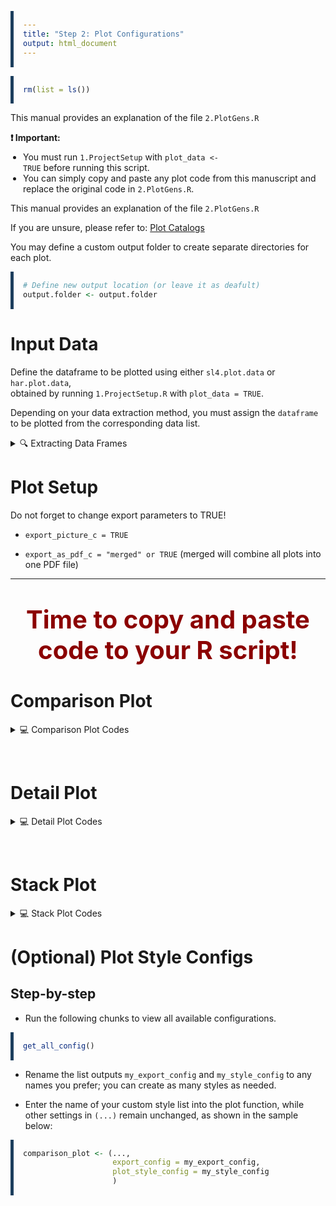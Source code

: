 ```yaml
---
title: "Step 2: Plot Configurations"
output: html_document
---
```


```r
rm(list = ls())
```

This manual provides an explanation of the file `2.PlotGens.R`

<div class="info-box">
  <strong>❗ Important:</strong>
  <ul style="margin-top: 8px; padding-left: 20px;">
    <li>You must run <code>1.ProjectSetup</code> with <code>plot_data &lt;- TRUE</code> before running this script.</li>
    <li>You can simply copy and paste any plot code from this manuscript and replace the original code in <code>2.PlotGens.R</code>.</li>
  </ul>
</div>

This manual provides an explanation of the file `2.PlotGens.R`

If you are unsure, please refer to: [Plot Catalogs](https://pattawee.shinyapps.io/gtapviz-advanced-plot-configs/)

You may define a custom output folder to create separate directories for each plot.
```r
# Define new output location (or leave it as deafult)
output.folder <- output.folder
```


# Input Data {.unnumbered}

Define the dataframe to be plotted using either `sl4.plot.data` or `har.plot.data`,  
obtained by running `1.ProjectSetup.R` with `plot_data = TRUE`.

Depending on your data extraction method, you must assign the `dataframe`  
to be plotted from the corresponding data list.

<details>
  <summary class="toggle-summary">🔍 Extracting Data Frames</summary>
  
  <div class="tip-box">

**All plot functions require a data frame as an input, so you must unlist the data structure before using it.**

This an example of how to extract the dataframe from the data list:
```r
comparison_plot_data <- sl4.plot.data[["REG"]]     
detail_plot_data <- sl4.plot.data[["COMM*REG"]]     
stack_plot_data <- har.plot.data[["A"]]
```

If you used the data extraction method `group_data_by_dims`, you may need to define the plot data as follows:
```r
plot_data <- sl4.plot.data[["Sector"]][["REG"]]
```

  </div>
</details>


# Plot Setup {.unnumbered}

Do not forget to change export parameters to TRUE!

- `export_picture_c = TRUE`

- `export_as_pdf_c = "merged" or TRUE` (merged will combine all plots into one PDF file)

---
<p style="color:#8B0000; font-size:2.5rem; text-align:center;">
  <strong>Time to copy and paste code to your R script!</strong>
</p>

# Comparison Plot
<details>
  <summary class="toggle-summary">💻 Comparison Plot Codes</summary>
```{=html}
<!-- START: Comparison Plot Filter UI -->
<style>
  label { font-weight: bold; }
  select { font-size: 16px; margin-bottom: 20px; padding: 5px 10px; width: 300px;}
  pre { background-color: #f4f4f4; padding: 15px; border-left: 5px solid #1C3E5D; overflow-x: auto; }
  .code-box { display: none; }
</style>

<label for="plotFilterComparison">Choose Codes:</label>
<select id="plotFilterComparison">
  <option value="comparison">Default</option>
  <option value="macro">GTAP Macro Plot</option>
  <option value="advanced">Advanced Comparison Plot</option>
</select>

<div class="code-group-comparison">

<div id="comparison" class="code-box">
<p>This function is suitable for one-dimensional data such as <code>qgdp</code>, <code>u</code>, <code>EV</code>, or <code>qpriv</code>, allowing comparison of effects across regions (e.g., <code>REG</code>).</p>

<pre><code>
# For help function use: ?comparison_plot
comparison.data <- sl4.plot.data[["REG"]]   # Replace with your actual dataframe name

default_compare.plot <- comparison_plot(  # ! Do not change this line
  data                      = comparison.data,
  x_axis_from               = "Region",         # Column used for the x-axis
  filter_var                = NULL,             # Optional column to filter data based on x-axis
  split_by                  = "Variable",       # Column(s) used to split data into separate plots
  panel_var                 = "Experiment",     # Column used for paneling (faceting)
  invert_axis               = FALSE,            # Whether to invert the panel (facet) order
  separate_figure           = FALSE,            # Whether to generate a separate figure for each panel
  var_name_by_description   = FALSE,            # Use description as variable name
  add_var_info              = FALSE,            # Add variable code in parentheses
  export_picture            = TRUE,             # Export as image
  export_as_pdf             = "merged",         # Export the plots as PDF. Use "merged" to combine all plots into one PDF
  output_path               = output.folder,
  
  # Output Configurations
  ## Try adjusting widgth and height if output is too dense, too small, or not displayed properly
  export_config = create_export_config(
    width  = 28,
    height = 15
  ),
  
  # Some Plot Style Configurations
  plot_style_config = create_plot_style(
    title_format = create_title_format(
      type = "dynamic",                         # dynamic allows use of {Description}
      text = "Impacts on {Description}",
      sep  = ""
    ),
    all_font_size = 1,
    panel_rows    = 1,
    panel_cols    = NULL,
    color_tone    = "gtap"
  )
)
</code></pre>
</div>

    
<div id="macro" class="code-box"> 
<p>This function is suitable for global impacts (i.e., no dimensions); it uses data from the <code>Macros</code> header in the <code>sl4</code> solution file.</p>

<pre><code>
# For help function use: ?comparison_plot
comparison.data <- GTAPMacro   # Replace with your actual dataframe name

default_compare.plot <- comparison_plot(  # ! Do not change this line
  data                      = comparison.data,
  x_axis_from               = "Variable",       # Column used for the x-axis
  filter_var                = NULL,             # Optional column to filter data based on x-axis
  split_by                  = "Variable",       # Column(s) used to split data into separate plots
  panel_var                 = "Experiment",     # Column used for paneling (faceting)
  invert_axis              = TRUE,             # Whether to invert the panel (facet) order
  separate_figure           = FALSE,            # Whether to generate a separate figure for each panel
  var_name_by_description   = FALSE,            # Use description as variable name
  add_var_info              = FALSE,            # Add variable code in parentheses
  export_picture            = TRUE,             # Export as image
  export_as_pdf             = "merged",         # Export the plots as PDF. Use "merged" to combine all plots into one PDF
  output_path               = output.folder,

  # Output Configurations
  ## Try adjusting widgth and height if output is too dense, too small, or not displayed properly  
  export_config = create_export_config(
    width  = 28,
    height = 35
  ),
  
  plot_style_config = create_plot_style(
    title_format = create_title_format(
      type = "full",                            # Full title with static text
      text = "Global Economic Impacts",
      sep  = ""
    ),
    all_font_size = 1,
    panel_rows    = 1,
    panel_cols    = NULL,
    color_tone    = "grey_mono"     # Add "_mono" to use a single color for all bars
  )
)
  </code></pre>
  </div>
    


<div id="advanced" class="code-box">
<p>This R script is designed for full customization—everything must be defined from scratch. Please refer to the <strong>Plot Style Configs</strong> section before using it.</p>

<pre><code>
# For help function use: ?comparison_plot
comparison.data <- your_dataframe  # Replace with your actual dataframe name

adv.compare.plot <- comparison_plot(
  data = comparison.data,
  x_axis_from             = "Region",
  filter_var              = NULL,
  split_by                = NULL,
  panel_var               = "Experiment",
  variable_col            = "Variable",
  unit_col                = "Unit",
  desc_col                = "Description",
  invert_axis            = FALSE,
  separate_figure         = FALSE,
  var_name_by_description = FALSE,
  add_var_info            = FALSE,
  export_picture          = FALSE,
  export_as_pdf           = FALSE,
  output_path             = "/your/path",
  
  # Output Configurations
  export_config           = create_export_config(
    width = NULL,
    height = NULL,
    dpi = 300,
    bg = "white",
    limitsize = FALSE
  )
  
  # All Plot Configurations
  plot_style_config = create_plot_style(
    
    # Title settings
    show_title = TRUE,
    title_face = "bold",
    title_size = 20,
    title_hjust = 0.5,
    add_unit_to_title = TRUE,
    title_margin = c(10, 0, 10, 0), #c(top, right, bottom, left)
    
    title_format = create_title_format(
      type = "standard", #option: standard (default), prefix, suffix, full, dynamic
      text = "",
      sep = ""
    ),
    
    # X-Axis settings
    show_x_axis_title = TRUE,
    x_axis_title_face = "bold",
    x_axis_title_size = 16,
    x_axis_title_margin = c(25, 25, 0, 0), #c(top, right, bottom, left)
    show_x_axis_labels = TRUE,
    x_axis_text_face = "plain",
    x_axis_text_size = 14,
    x_axis_text_angle = 0,
    x_axis_text_hjust = 0,
    x_axis_description = "",
    
    # Y-Axis settings
    show_y_axis_title = TRUE,
    y_axis_title_face = "bold",
    y_axis_title_size = 16,
    y_axis_title_margin = c(25, 25, 0, 0), #c(top, right, bottom, left)
    show_y_axis_labels = TRUE,
    y_axis_text_face = "plain",
    y_axis_text_size = 14,
    y_axis_text_angle = 0,
    y_axis_text_hjust = 0,
    y_axis_description = "",
    show_axis_titles_on_all_facets = TRUE,
    
    # Value Labels
    show_value_labels = TRUE,
    value_label_face = "plain",
    value_label_size = 5,
    value_label_position = "above",
    value_label_decimal_places = 2,
    
    # Legend
    show_legend = FALSE,
    show_legend_title = FALSE,
    legend_position = "bottom",
    legend_title_face = "bold",
    legend_text_face = "plain",
    legend_text_size = 14,
    
    # Panel Strip
    strip_face = "bold",
    strip_text_size = 16,
    strip_background = "lightgrey",
    strip_text_margin = c(10, 0, 10, 0), #c(top, right, bottom, left)
    
    # Panel Layout
    panel_spacing = 2,
    panel_rows = NULL,
    panel_cols = NULL,
    theme = NULL,
    
    # Colors and Grid 
    color_tone = NULL,
    color_palette_type = "qualitative", #option: qualitative, sequential, diverging
    positive_color = "#2E8B57",
    negative_color = "#CD5C5C",
    background_color = "white",
    grid_color = "grey90",
    show_grid_major_x = FALSE,
    show_grid_major_y = FALSE,
    show_grid_minor_x = FALSE,
    show_grid_minor_y = FALSE,
    
    # Zero Line
    show_zero_line = TRUE,
    zero_line_type = "dashed",
    zero_line_color = "black",
    zero_line_size = 0.5,
    zero_line_position = 0,
    
    # Bar Chart
    bar_width = 0.9,
    bar_spacing = 0.9,
    
    # Scale Settings
    scale_limit = NULL,
    scale_increment = NULL,
    
    # Scale Expansion
    expansion_y_mult = c(0.05, 0.1),
    expansion_x_mult = c(0.05, 0.05),
    
    # Font Size Control
    all_font_size = 1,
    
    # Data Sorting
    sort_data_by_value = FALSE,
    
    # Plot Margin
    plot.margin = c(10, 25, 10, 10) #c(top, right, bottom, left)
  )
)
</code></pre>
</div>


</div>

<script>
  const selectComparison = document.getElementById("plotFilterComparison");
  const boxesComparison = document.querySelectorAll(".code-group-comparison .code-box");

  function showComparison() {
    boxesComparison.forEach(box => box.style.display = "none");
    const selected = selectComparison.value;
    const box = document.getElementById(selected);
    if (box) box.style.display = "block";
  }

  selectComparison.addEventListener("change", showComparison);
  showComparison();
</script>
<!-- END -->
```
</details>

<br>

# Detail Plot
<details>
  <summary class="toggle-summary">💻 Detail Plot Codes</summary>
```{=html}
<!-- START: Detail Plot Filter UI -->
<style>
  label { font-weight: bold; }
  select { font-size: 16px; margin-bottom: 20px; padding: 5px 10px; width: 300px; }
  pre { background-color: #f4f4f4; padding: 15px; border-left: 5px solid #1C3E5D; overflow-x: auto; }
  .code-box { display: none; }
</style>

<label for="plotFilterDetail">Choose Codes:</label>
<select id="plotFilterDetail">
  <option value="default_detail">Default</option>
  <option value="oned_detail">One dimensional data</option>
  <option value="twod_detail">Two dimensional data</option>
  <option value="threed_detail">Three dimensional data</option>
  <option value="top_impact_detail">Top Impact Filter</option>
  <option value="advanced_detail">Advanced Detail Plot</option>
</select>

<div class="code-group-detail">

<div id="default_detail" class="code-box">
<p>This function is suitable for any dimensional data, with a focus on detailed overviews rather than comparisons across a few observations—such as plotting <code>qgdp</code> for all countries.</p>

<p><strong>Note:</strong> <code>"REG"</code> has been renamed to <code>"Region"</code>, and <code>"COMM"</code> to <code>"Commodity"</code>.</p>

<pre><code>
# For help function use: ?detail_plot
detail.data <- sl4.plot.data[["COMM*REG"]]  # Replace with your actual dataframe

default_detail <- detail_plot(
  data                      = detail.data,
  x_axis_from               = "Commodity",      # Column used for the x-axis
  filter_var                = NULL,             # Optional column to filter data based on x-axis
  split_by                  = "Region",         # Column(s) used to split data into separate plots (e.g., one plot per variable)
  panel_var                 = "Experiment",     # Column used for paneling (faceting)
  top_impact                = NULL,             # Optionally limit to top-N most impactful entries per panel (e.g., top_impact = 10)
  invert_axis              = TRUE,             # Whether to invert the panel (facet) order
  separate_figure           = FALSE,            # Whether to generate a separate figure for each panel
  var_name_by_description   = TRUE,             # Use the description as the variable name (e.g., qgdp becomes Real GDP)
  add_var_info              = FALSE,            # Add variable code in parentheses (e.g., Real GDP (qgdp))
  export_picture            = FALSE,            # Export the plots as image files
  export_as_pdf             = FALSE,            # Export the plots as PDF. Use "merged" to combine all plots into one PDF
  output_path               = output.folder,
  
    # Output Configurations
    ## Try adjusting widgth and height if output is too dense, too small, or not displayed properly     
    export_config = create_export_config(  
    width  = 23,              # Width of the output plot in inches
    height = 9                # Height of the output plot in inches
  ),
  
  plot_style_config = create_plot_style(
    title_format = create_title_format(
      type = "prefix",        # option: standard (default), prefix, suffix, full, dynamic
      text = "Change in",
      sep  = " - "
    ),
    positive_color = "#2E8B57",  # Color for positive values
    negative_color = "#CD5C5C",  # Color for negative values
    all_font_size  = 1.1,        # Scale for all font sizes in the plot 
    panel_rows     = 1,          # Number of rows for the panel layout, NULL for automatic calculation  
    panel_cols     = NULL        # Number of columns for the panel layout, NULL for automatic calculation
  )
)
</code></pre>
  </div>

<div id="oned_detail" class="code-box">
  <p>This R script is designed for one-dimensional data plot like <code>qgdp</code>, <code>EV</code>, etc. across all regions</p>
  
  <pre><code>
# For help function use: ?detail_plot
detail.data <- sl4.plot.data[["REG"]]   # Dataframe with one-dimensional data

oned_detail <- detail_plot(
  data                      = detail.data,
  x_axis_from               = "Region",         # Column used for the x-axis
  filter_var                = NULL,             # Optional column to filter data based on x-axis
  split_by                  = "Variable",       # Column(s) used to split data into separate plots
  panel_var                 = "Experiment",     # Column used for paneling (faceting)
  top_impact                = NULL,             # Optionally limit to top-N most impactful entries per panel
  invert_axis              = TRUE,             # Whether to invert the panel (facet) order
  separate_figure           = FALSE,            # Whether to generate a separate figure for each panel
  var_name_by_description   = TRUE,             # Use the description as the variable name (e.g., qgdp becomes Real GDP)
  add_var_info              = FALSE,            # Add variable code in parentheses (e.g., Real GDP (qgdp))
  export_picture            = TRUE,             # Export the plots as image files
  export_as_pdf             = "merged",         # Export the plots as PDF. Use "merged" to combine all plots into one PDF
  output_path               = output.folder,

  # Output Configurations
  ## Try adjusting widgth and height if output is too dense, too small, or not displayed properly     
  export_config = create_export_config(
    width  = 35,              # Width of the output plot in inches
    height = 25               # Height of the output plot in inches
  ),
  
  plot_style_config = create_plot_style(
    title_format = create_title_format(
      type = "prefix",        # option: standard (default), prefix, suffix, full, dynamic
      text = "Change in",
      sep  = " - "
    ),
    positive_color = "#2E8B57",  # Color for positive values
    negative_color = "#CD5C5C",  # Color for negative values
    all_font_size  = 1.1,        # Scale for all font sizes in the plot 
    panel_rows     = 1,          # Number of rows for the panel layout, NULL for automatic calculation  
    panel_cols     = NULL        # Number of columns for the panel layout, NULL for automatic calculation  
  )
)
</code></pre>
  </div>
  
<div id="twod_detail" class="code-box">
  <p>This R script is designed for two-dimensional data plot like <code>qo</code>, <code>qxw</code>, <code>qmw</code>, etc., impacts across all regions (<code>"REG"</code>).</p>  

<pre><code>
# For help function use: ?detail_plot
detail.data <- sl4.plot.data[["COMM*REG"]]   # Dataframe with two-dimensional data

twod_detail <- detail_plot(
  data                      = detail.data,
  x_axis_from               = "Commodity",     # Column used for the x-axis
  filter_var                = NULL,            # Optional column to filter data based on x-axis
  split_by                  = "Variable",      # Column(s) used to split data into separate plots
  panel_var                 = "Experiment",    # Column used for paneling (faceting)
  top_impact                = NULL,            # Optionally limit to top-N most impactful entries per panel
  invert_axis              = TRUE,            # Whether to invert the panel (facet) order
  separate_figure           = FALSE,           # Whether to generate a separate figure for each panel
  var_name_by_description   = TRUE,            # Use the description as the variable name
  add_var_info              = FALSE,           # Add variable code in parentheses
  export_picture            = FALSE,           # Export the plots as image files
  export_as_pdf             = FALSE,           # Export the plots as PDF. Use "merged" to combine all plots into one PDF
  output_path               = output.folder,

  # Output Configurations
  ## Try adjusting widgth and height if output is too dense, too small, or not displayed properly    
  export_config = create_export_config(
    width  = 45,             # Width of the output plot in inches
    height = 15              # Height of the output plot in inches
  ),
  
  plot_style_config = create_plot_style(
    title_format = create_title_format(
      type = "prefix",       # option: standard (default), prefix, suffix, full, dynamic
      text = "Change in",
      sep  = " - "
    ),
    positive_color = "#2E8B57",  # Color for positive values
    negative_color = "#CD5C5C",  # Color for negative values
    all_font_size  = 1.1,        # Scale for all font sizes in the plot 
    panel_rows     = 1,          # Number of rows for the panel layout, NULL for automatic calculation  
    panel_cols     = NULL        # Number of columns for the panel layout, NULL for automatic calculation  
  )
)
</code></pre>
  </div>
  
<div id="threed_detail" class="code-box">
  <p>This R script is designed for three-dimensional data plot like <code>qxs</code>. This example assumes that you chose to extract <code>qxs</code> during <strong>1.ProjectSetup</strong></p>

<p><strong>Note:</strong> This code can be applied to any dimensional data by adding more columns to <code>split_by</code>.</p>

  <pre><code>
# For help function use: ?detail_plot
detail.data <- bilateral_data[["qxs"]]   # Dataframe with three-dimensional data

threed_detail <- detail_plot(
  data                      = detail.data,
  x_axis_from               = "Commodity",     # Column used for the x-axis
  filter_var                = NULL,            # Optional column to filter data based on x-axis
  split_by                  = c("Source", "Destination"),  # Split plots by Source & Destination
  panel_var                 = "Experiment",    # Column used for paneling (faceting)
  top_impact                = NULL,            # Optionally limit to top-N most impactful entries per panel
  invert_axis              = TRUE,            # Whether to invert the panel (facet) order
  separate_figure           = FALSE,           # Whether to generate a separate figure for each panel
  var_name_by_description   = TRUE,            # Use the description as the variable name
  add_var_info              = FALSE,           # Add variable code in parentheses
  export_picture            = FALSE,           # Export the plots as image files
  export_as_pdf             = FALSE,           # Export the plots as PDF. Use "merged" to combine all plots into one PDF
  output_path               = output.folder,

  # Output Configurations
  ## Try adjusting widgth and height if output is too dense, too small, or not displayed properly        
  export_config = create_export_config(
    width  = 45,             # Width of the output plot in inches
    height = 15              # Height of the output plot in inches
  ),
  
  plot_style_config = create_plot_style(
    title_format = create_title_format(
      type = "dynamic",      # Use {Source} and {Destination} from column values
      text = "Change in bilateral trade between {Source} and {Destination}",
      sep  = ""
    ),
    positive_color = "#2E8B57",  # Color for positive values
    negative_color = "#CD5C5C",  # Color for negative values
    all_font_size  = 1.1,        # Scale for all font sizes in the plot 
    panel_rows     = 1,          # Number of rows for the panel layout, NULL for automatic calculation  
    panel_cols     = NULL        # Number of columns for the panel layout, NULL for automatic calculation  
  )
)
</code></pre>
</div>

<div id="top_impact_detail" class="code-box">

<p>This function is similar to the "Default" code, but adds <code>top_impact = 10</code> to automatically filter the top 10 most impacted sectors (e.g., <code>x_axis_from = "Commodity"</code>).</p>

<pre><code>
# For help function use: ?detail_plot
## You can change `top_impact` to any numeric value.
detail.data <- sl4.plot.data[["COMM*REG"]]  # Replace with your actual dataframe

default_detail <- detail_plot(
  data                      = detail.data,
  x_axis_from               = "Commodity",      # Column used for the x-axis
  filter_var                = NULL,             # Optional column to filter data based on x-axis
  split_by                  = "Region",         # Column(s) used to split data into separate plots (e.g., one plot per variable)
  panel_var                 = "Experiment",     # Column used for paneling (faceting)
  top_impact                = NULL,             # Optionally limit to top-N most impactful entries per panel (e.g., top_impact = 10)
  invert_axis              = TRUE,             # Whether to invert the panel (facet) order
  separate_figure           = FALSE,            # Whether to generate a separate figure for each panel
  var_name_by_description   = TRUE,             # Use the description as the variable name (e.g., qgdp becomes Real GDP)
  add_var_info              = FALSE,            # Add variable code in parentheses (e.g., Real GDP (qgdp))
  export_picture            = FALSE,            # Export the plots as image files
  export_as_pdf             = FALSE,            # Export the plots as PDF. Use "merged" to combine all plots into one PDF
  output_path               = output.folder,
  
    # Output Configurations
    ## Try adjusting widgth and height if output is too dense, too small, or not displayed properly     
    export_config = create_export_config(  
    width  = 23,              # Width of the output plot in inches
    height = 9                # Height of the output plot in inches
  ),
  
  plot_style_config = create_plot_style(
    title_format = create_title_format(
      type = "prefix",        # option: standard (default), prefix, suffix, full, dynamic
      text = "Change in",
      sep  = " - "
    ),
    positive_color = "#2E8B57",  # Color for positive values
    negative_color = "#CD5C5C",  # Color for negative values
    all_font_size  = 1.1,        # Scale for all font sizes in the plot 
    panel_rows     = 1,          # Number of rows for the panel layout, NULL for automatic calculation  
    panel_cols     = NULL        # Number of columns for the panel layout, NULL for automatic calculation
  )
)
</code></pre>
</div>

<div id="advanced_detail" class="code-box">
<p>This R script is designed for full customization—everything must be defined from scratch. Please refer to the <strong>Plot Style Configs</strong> section before using it.</p>

<pre><code>
# For help function use: ?detail_plot
detail.data <- sl4.plot.data[["COMM*REG"]]   # Replace with your actual dataframe name

adv.detail.plot <- detail_plot(
  data                    = detail.data,
  x_axis_from             = "Colname",
  filter_var              = NULL,
  split_by                = c("Var1", "Var2", "Var3"),
  panel_var               = "Experiment",
  variable_col            = "Variable",
  unit_col                = "Unit",
  desc_col                = "Description",
  top_impact              = NULL,
  invert_axis            = FALSE,
  separate_figure         = FALSE,
  var_name_by_description = FALSE,
  add_var_info            = FALSE,
  export_picture          = FALSE,
  export_as_pdf           = FALSE,
  output_path             = "/your/path",

  # Output Configurations
  export_config           = create_export_config(
    width = NULL,
    height = NULL,
    dpi = 300,
    bg = "white",
    limitsize = FALSE
  )
  
  # All Plot Configurations
  plot_style_config = create_plot_style(
    
    # Title settings
    show_title = TRUE,
    title_face = "bold",
    title_size = 20,
    title_hjust = 0.5,
    add_unit_to_title = TRUE,
    title_margin = c(10, 0, 10, 0), #c(top, right, bottom, left)
    
    title_format = create_title_format(
      type = "standard", #option: standard (default), prefix, suffix, full, dynamic
      text = "",
      sep = ""
    ),
    
    # X-Axis settings
    show_x_axis_title = TRUE,
    x_axis_title_face = "bold",
    x_axis_title_size = 16,
    x_axis_title_margin = c(25, 25, 0, 0), #c(top, right, bottom, left)
    show_x_axis_labels = TRUE,
    x_axis_text_face = "plain",
    x_axis_text_size = 14,
    x_axis_text_angle = 0,
    x_axis_text_hjust = 0,
    x_axis_description = "",
    
    # Y-Axis settings
    show_y_axis_title = TRUE,
    y_axis_title_face = "bold",
    y_axis_title_size = 16,
    y_axis_title_margin = c(25, 25, 0, 0), #c(top, right, bottom, left)
    show_y_axis_labels = TRUE,
    y_axis_text_face = "plain",
    y_axis_text_size = 14,
    y_axis_text_angle = 0,
    y_axis_text_hjust = 0,
    y_axis_description = "",
    show_axis_titles_on_all_facets = TRUE,
    
    # Value Labels
    show_value_labels = TRUE,
    value_label_face = "plain",
    value_label_size = 5,
    value_label_position = "above",
    value_label_decimal_places = 2,
    
    # Legend
    show_legend = FALSE,
    show_legend_title = FALSE,
    legend_position = "bottom",
    legend_title_face = "bold",
    legend_text_face = "plain",
    legend_text_size = 14,
    
    # Panel Strip
    strip_face = "bold",
    strip_text_size = 16,
    strip_background = "lightgrey",
    strip_text_margin = c(10, 0, 10, 0), #c(top, right, bottom, left)
    
    # Panel Layout
    panel_spacing = 2,
    panel_rows = NULL,
    panel_cols = NULL,
    theme = NULL,
    
    # Colors and Grid 
    color_tone = NULL,
    color_palette_type = "qualitative", #option: qualitative, sequential, diverging
    positive_color = "#2E8B57",
    negative_color = "#CD5C5C",
    background_color = "white",
    grid_color = "grey90",
    show_grid_major_x = FALSE,
    show_grid_major_y = FALSE,
    show_grid_minor_x = FALSE,
    show_grid_minor_y = FALSE,
    
    # Zero Line
    show_zero_line = TRUE,
    zero_line_type = "dashed",
    zero_line_color = "black",
    zero_line_size = 0.5,
    zero_line_position = 0,
    
    # Bar Chart
    bar_width = 0.9,
    bar_spacing = 0.9,
    
    # Scale Settings
    scale_limit = NULL,
    scale_increment = NULL,
    
    # Scale Expansion
    expansion_y_mult = c(0.05, 0.1),
    expansion_x_mult = c(0.05, 0.05),
    
    # Font Size Control
    all_font_size = 1,
    
    # Data Sorting
    sort_data_by_value = FALSE,
    
    # Plot Margin
    plot.margin = c(10, 25, 10, 10) #c(top, right, bottom, left)
  )
)
</code></pre>
</div>


</div> <!-- END .code-group-detail -->

<script>
  const selectDetail = document.getElementById("plotFilterDetail");
  const boxesDetail = document.querySelectorAll(".code-group-detail .code-box");

  function showDetail() {
    boxesDetail.forEach(box => box.style.display = "none");
    const selected = selectDetail.value;
    const box = document.getElementById(selected);
    if (box) box.style.display = "block";
  }

  selectDetail.addEventListener("change", showDetail);
  showDetail();
</script>
<!-- END -->
```
</details>

<br>

# Stack Plot
<details>
  <summary class="toggle-summary">💻 Stack Plot Codes</summary>
```{=html}
<!-- START: Stack Plot Filter UI -->
<style>
  label { font-weight: bold; }
  select { font-size: 16px; margin-bottom: 20px; padding: 5px 10px; width: 300px;}
  pre { background-color: #f4f4f4; padding: 15px; border-left: 5px solid #1C3E5D; overflow-x: auto; }
  .code-box { display: none; }
</style>

<label for="plotFilterStack">Choose Codes:</label>
<select id="plotFilterStack">
  <option value="default_stack">Default</option>
  <option value="unstack_plot">Unstack Plot</option>
  <option value="advanced_stackplot">Advanced Stack Plot</option>
</select>

<div class="stack-code-blocks">

<div id="default_stack" class="code-box">
  <p>This R script is designed to create a stack plot suitable for decomposition analysis—such as welfare decomposition from header <code>A</code> of <code>-WEL.har</code>.</p>
  
  <pre><code>
# For help function use: ?stack_plot
stack.data <- har.plot.data[["A"]]  # Replace with your actual dataframe

stack_plot(
  data                      = stack.data,
  x_axis_from               = "Region",        # Column used for the x-axis
  filter_var                = NULL,            # Optional column to filter data based on x-axis
  stack_value_from          = "COLUMN",        # Column that defines the components of the stack plot
  show_total                = TRUE,            # Show the total value label in the stack plot
  unstack_plot              = FALSE,           # If TRUE, unstack the bars and display them separately (comparison style)
  split_by                  = FALSE,           # Column(s) used to split data into separate plots. FALSE disables splitting
  panel_var                 = "Experiment",    # Column used for paneling (faceting)
  top_impact                = NULL,            # Optionally limit to top-N most impactful entries per panel
  invert_axis              = FALSE,           # Whether to invert the panel (facet) order
  separate_figure           = FALSE,           # Whether to generate a separate figure for each panel
  var_name_by_description   = TRUE,            # Use the description as the variable name (e.g., qgdp becomes Real GDP)
  add_var_info              = FALSE,           # Add variable code in parentheses (e.g., Real GDP (qgdp))
  export_picture            = FALSE,           # Export the plots as image files
  export_as_pdf             = FALSE,           # Export the plots as PDF. Use "merged" to combine all plots into one PDF
  output_path               = output.folder,
  
  # Output Configurations
  ## Try adjusting widgth and height if output is too dense, too small, or not displayed properly     
  export_config = create_export_config(
    width  = 28,             # Width of the output plot in inches
    height = 15              # Height of the output plot in inches
  ),
  
  plot_style_config = create_plot_style(
    title_format = create_title_format(
      type = "full",         # option: standard (default), prefix, suffix, full, dynamic
      text = "Welfare Decomposition",
      sep  = ""
    ),
    color_tone    = "purdue",   # Color palette for the plot
    all_font_size = 1,          # Scale for all font sizes in the plot 
    panel_rows    = 1,          # Number of rows for the panel layout, NULL for automatic calculation  
    panel_cols    = NULL        # Number of columns for the panel layout, NULL for automatic calculation  
  )
)
</code></pre>
  </div>
  
  <div id="unstack_plot" class="code-box">
  <p>This R script is designed to create an unstacked plot, suitable for further analyzing decomposition results at a disaggregated level (e.g., by country).</p>
  
  <pre><code>
  # For help function use: ?stack_plot
  stack.data <- har.plot.data[["A"]]  # Replace with your actual dataframe

stack_plot(
  data                      = stack.data,
  x_axis_from               = "Region",        # Column used for the x-axis
  filter_var                = NULL,            # Optional column to filter data based on x-axis
  stack_value_from          = "COLUMN",        # Column that defines the components of the stack plot
  show_total                = TRUE,            # Show the total value label in the stack plot
  unstack_plot              = TRUE,            # If TRUE, unstack the bars and display them separately (comparison style)
  split_by                  = "Region",        # Column(s) used to split data into separate plots (e.g., one plot per region)
  panel_var                 = "Experiment",    # Column used for paneling (faceting)
  top_impact                = NULL,            # Optionally limit to top-N most impactful entries per panel
  invert_axis              = FALSE,           # Whether to invert the panel (facet) order
  separate_figure           = FALSE,           # Whether to generate a separate figure for each panel
  var_name_by_description   = TRUE,            # Use the description as the variable name
  add_var_info              = FALSE,           # Add variable code in parentheses
  export_picture            = FALSE,           # Export the plots as image files
  export_as_pdf             = FALSE,           # Export the plots as PDF. Use "merged" to combine all plots into one PDF
  output_path               = output.folder,
  
  # Output Configurations
  ## Try adjusting widgth and height if output is too dense, too small, or not displayed properly     
  export_config = create_export_config(
    width  = 28,             # Width of the output plot in inches
    height = 15              # Height of the output plot in inches
  ),
  
  plot_style_config = create_plot_style(
    title_format = create_title_format(
      type = "full",         # option: standard (default), prefix, suffix, full, dynamic
      text = "Welfare Decomposition",
      sep  = ""
    ),
    color_tone    = "purdue",   # Color palette for the plot
    all_font_size = 1,          # Scale for all font sizes in the plot 
    panel_rows    = 1,          # Number of rows for the panel layout, NULL for automatic calculation  
    panel_cols    = NULL        # Number of columns for the panel layout, NULL for automatic calculation  
  )
)
</code></pre>
  </div>
    


<div id="advanced_stackplot" class="code-box">
<p>This R script is designed for full customization—everything must be defined from scratch. Please refer to the <strong>Plot Style Configs</strong> section before using it.</p>

<pre><code>
# For help function use: ?stack_plot
stack_plot_data <- har.plot.data[["A"]]  # Replace with your actual dataframe name

adv.stack.plot <- stack_plot(
  data = detail.data,
  x_axis_from             = "Colname",
  filter_var              = NULL,
  split_by                = NULL,
  stack_value_from        = "Colname",
  unstack_plot            = TRUE,
  panel_var               = "Experiment",
  variable_col            = "Variable",
  unit_col                = "Unit",
  desc_col                = "Description",
  top_impact              = NULL,
  invert_axis            = FALSE,
  separate_figure         = FALSE,
  var_name_by_description = FALSE,
  add_var_info            = FALSE,
  export_picture          = FALSE,
  export_as_pdf           = FALSE,
  output_path             = "/your/path",

  # Output Configurations
  export_config           = create_export_config(
    width = NULL,
    height = NULL,
    dpi = 300,
    bg = "white",
    limitsize = FALSE
  )
  
  # All Plot Configurations
  plot_style_config = create_plot_style(
    
    # Title settings
    show_title = TRUE,
    title_face = "bold",
    title_size = 20,
    title_hjust = 0.5,
    add_unit_to_title = TRUE,
    title_margin = c(10, 0, 10, 0), #c(top, right, bottom, left)
    
    title_format = create_title_format(
      type = "standard", #option: standard (default), prefix, suffix, full, dynamic
      text = "",
      sep = ""
    ),
    
    # X-Axis settings
    show_x_axis_title = TRUE,
    x_axis_title_face = "bold",
    x_axis_title_size = 16,
    x_axis_title_margin = c(25, 25, 0, 0), #c(top, right, bottom, left)
    show_x_axis_labels = TRUE,
    x_axis_text_face = "plain",
    x_axis_text_size = 14,
    x_axis_text_angle = 0,
    x_axis_text_hjust = 0,
    x_axis_description = "",
    
    # Y-Axis settings
    show_y_axis_title = TRUE,
    y_axis_title_face = "bold",
    y_axis_title_size = 16,
    y_axis_title_margin = c(25, 25, 0, 0), #c(top, right, bottom, left)
    show_y_axis_labels = TRUE,
    y_axis_text_face = "plain",
    y_axis_text_size = 14,
    y_axis_text_angle = 0,
    y_axis_text_hjust = 0,
    y_axis_description = "",
    show_axis_titles_on_all_facets = TRUE,
    
    # Value Labels
    show_value_labels = TRUE,
    value_label_face = "plain",
    value_label_size = 5,
    value_label_position = "above",
    value_label_decimal_places = 2,
    
    # Legend
    show_legend = FALSE,
    show_legend_title = FALSE,
    legend_position = "bottom",
    legend_title_face = "bold",
    legend_text_face = "plain",
    legend_text_size = 14,
    
    # Panel Strip
    strip_face = "bold",
    strip_text_size = 16,
    strip_background = "lightgrey",
    strip_text_margin = c(10, 0, 10, 0), #c(top, right, bottom, left)
    
    # Panel Layout
    panel_spacing = 2,
    panel_rows = NULL,
    panel_cols = NULL,
    theme = NULL,
    
    # Colors and Grid 
    color_tone = NULL,
    color_palette_type = "qualitative", #option: qualitative, sequential, diverging
    positive_color = "#2E8B57",
    negative_color = "#CD5C5C",
    background_color = "white",
    grid_color = "grey90",
    show_grid_major_x = FALSE,
    show_grid_major_y = FALSE,
    show_grid_minor_x = FALSE,
    show_grid_minor_y = FALSE,
    
    # Zero Line
    show_zero_line = TRUE,
    zero_line_type = "dashed",
    zero_line_color = "black",
    zero_line_size = 0.5,
    zero_line_position = 0,
    
    # Bar Chart
    bar_width = 0.9,
    bar_spacing = 0.9,
    
    # Scale Settings
    scale_limit = NULL,
    scale_increment = NULL,
    
    # Scale Expansion
    expansion_y_mult = c(0.05, 0.1),
    expansion_x_mult = c(0.05, 0.05),
    
    # Font Size Control
    all_font_size = 1,
    
    # Data Sorting
    sort_data_by_value = FALSE,
    
    # Plot Margin
    plot.margin = c(10, 25, 10, 10) #c(top, right, bottom, left)
  )
)
</code></pre>
</div>

</div> <!-- END .stack-code-blocks wrapper -->

<script>
  const select = document.getElementById("plotFilterStack");
  const wrapper = document.querySelector(".stack-code-blocks");
  const boxes = wrapper.querySelectorAll(".code-box");

  function showSelectedBox() {
    boxes.forEach(box => box.style.display = "none");
    const selected = select.value;
    const target = document.getElementById(selected);
    if (target) target.style.display = "block";
  }

  select.addEventListener("change", showSelectedBox);
  showSelectedBox();
</script>
```
</details>


# (Optional) Plot Style Configs {.unnumbered}

## Step-by-step {.unnumbered}

- Run the following chunks to view all available configurations.
```r
get_all_config()
```

- Rename the list outputs `my_export_config` and `my_style_config` to any names you prefer; you can create as many styles as needed.

- Enter the name of your custom style list into the plot function, while other settings in `(...)` remain unchanged, as shown in the sample below:

```r
comparison_plot <- (...,
                    export_config = my_export_config,
                    plot_style_config = my_style_config
                    )
```


```{=html}
<script>
// SCRIPT 1: Copy Code Button
window.addEventListener("load", function () {
  document.querySelectorAll("pre code").forEach(function (codeBlock) {
    const button = document.createElement("button");
    button.className = "copy-code-button";
    button.type = "button";
    button.innerText = "Copy";
    button.style.position = "absolute";
    button.style.top = "4px";
    button.style.right = "4px";
    button.addEventListener("click", () => {
      navigator.clipboard.writeText(codeBlock.innerText).then(() => {
        button.innerText = "Copied!";
        setTimeout(() => (button.innerText = "Copy"), 1500);
      });
    });
    const pre = codeBlock.parentNode;
    pre.style.position = "relative";
    pre.insertBefore(button, codeBlock);
  });
});

// SCRIPT 2: Hide Navbar on Scroll Down
document.addEventListener("DOMContentLoaded", function () {
  let prevScrollPos = window.pageYOffset;
  const navbar = document.querySelector(".navbar");
  
  if (navbar) {
    // Set initial styles for smooth transition
    navbar.style.transition = "top 0.3s";
    navbar.style.position = "fixed";
    navbar.style.width = "100%";
    navbar.style.zIndex = "1000";
    
    window.addEventListener("scroll", function () {
      const currentScrollPos = window.pageYOffset;
      if (prevScrollPos > currentScrollPos) {
        // Scrolling up
        navbar.style.top = "0";
      } else {
        // Scrolling down
        navbar.style.top = "-70px";
      }
      prevScrollPos = currentScrollPos;
    });
  }
});

// SCRIPT 3: Center Navbar Items
document.addEventListener('DOMContentLoaded', function() {
  // Create a container to center the navbar items
  var navbar = document.querySelector('.navbar-collapse');
  var navLinks = document.querySelectorAll('.navbar-left li');
  var navRight = document.querySelector('.navbar-right');
  
  // Apply styles to center the main navigation
  if (navbar && navLinks.length > 0) {
    var mainNav = document.querySelector('.navbar-left');
    
    // Add a wrapper div to center the main nav
    var centerWrapper = document.createElement('div');
    centerWrapper.className = 'nav-center-wrapper';
    centerWrapper.style.display = 'flex';
    centerWrapper.style.justifyContent = 'center';
    centerWrapper.style.flex = '1';
    
    // Move the main navbar inside this wrapper
    if (mainNav && mainNav.parentNode) {
      mainNav.parentNode.insertBefore(centerWrapper, mainNav);
      centerWrapper.appendChild(mainNav);
    }
  }
});
</script>
```
